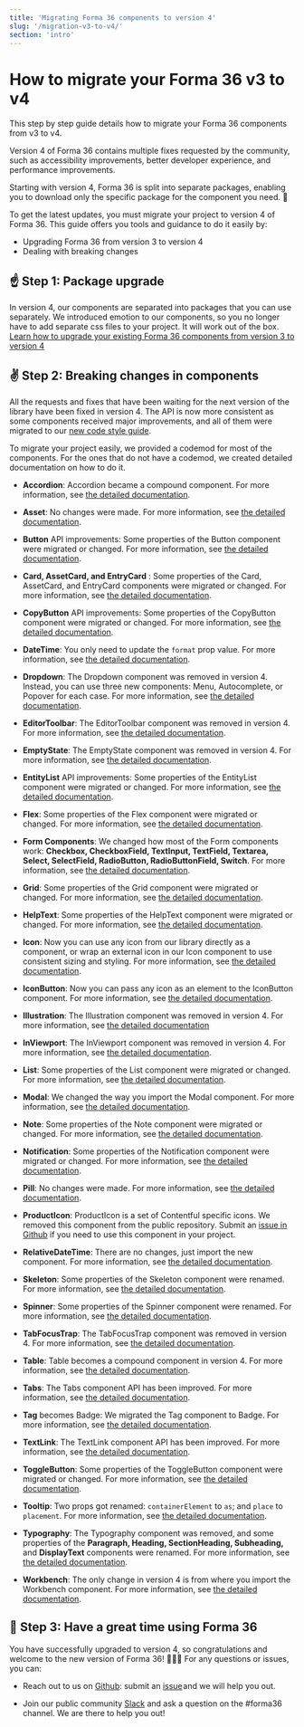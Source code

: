 ```yaml
---
title: 'Migrating Forma 36 components to version 4'
slug: '/migration-v3-to-v4/'
section: 'intro'
---
```


# How to migrate your Forma 36 v3 to v4

This step by step guide details how to migrate your Forma 36 components from v3 to v4.

Version 4 of Forma 36 contains multiple fixes requested by the community, such as accessibility improvements, better developer experience, and performance improvements.

Starting with version 4, Forma 36 is split into separate packages, enabling you to download only the specific package for the component you need. 🙌

To get the latest updates, you must migrate your project to version 4 of Forma 36. This guide offers you tools and guidance to do it easily by:

- Upgrading Forma 36 from version 3 to version 4
- Dealing with breaking changes

## ☝️ Step 1: Package upgrade

In version 4, our components are separated into packages that you can use separately.
We introduced emotion to our components, so you no longer have to add separate css files to your project. It will work out of the box.
[Learn how to upgrade your existing Forma 36 components from version 3 to version 4](https://github.com/contentful/forma-36/blob/forma-v4/MIGRATION.md#How-to-migrate-your-packages-to-v4)

## ✌️ Step 2: Breaking changes in components

All the requests and fixes that have been waiting for the next version of the library have been fixed in version 4. The API is now more consistent as some components received major improvements, and all of them were migrated to our [new code style guide](https://github.com/contentful/forma-36/blob/forma-v4/docs/code-style-guide.md).

To migrate your project easily, we provided a codemod for most of the components. For the ones that do not have a codemod, we created detailed documentation on how to do it.

- **Accordion**: Accordion became a compound component. For more information, see [the detailed documentation](https://github.com/contentful/forma-36/blob/forma-v4/MIGRATION.md#how-to-migrate-your-accordion-components).

- **Asset**: No changes were made. For more information, see [the detailed documentation](https://github.com/contentful/forma-36/blob/forma-v4/MIGRATION.md#how-to-migrate-your-asset-components).

- **Button** API improvements: Some properties of the Button component were migrated or changed. For more information, see [the detailed documentation](https://github.com/contentful/forma-36/blob/forma-v4/MIGRATION.md#how-to-migrate-your-button-components).

- **Card, AssetCard, and EntryCard** : Some properties of the Card, AssetCard, and EntryCard components were migrated or changed. For more information, see [the detailed documentation](https://github.com/contentful/forma-36/blob/forma-v4/MIGRATION.md#how-to-migrate-your-card-components).

- **CopyButton** API improvements: Some properties of the CopyButton component were migrated or changed. For more information, see [the detailed documentation](https://github.com/contentful/forma-36/blob/forma-v4/MIGRATION.md#how-to-migrate-your-copybutton-components).

- **DateTime**: You only need to update the `format` prop value. For more information, see [the detailed documentation](https://github.com/contentful/forma-36/blob/forma-v4/MIGRATION.md#how-to-migrate-your-datetime-components).

- **Dropdown**: The Dropdown component was removed in version 4. Instead, you can use three new components: Menu, Autocomplete, or Popover for each case. For more information, see [the detailed documentation](https://github.com/contentful/forma-36/blob/forma-v4/MIGRATION.md#how-to-migrate-your-grid-components).

- **EditorToolbar**: The EditorToolbar component was removed in version 4. For more information, see [the detailed documentation](/deprecated-components/editor-toolbar).

- **EmptyState**: The EmptyState component was removed in version 4. For more information, see [the detailed documentation](/deprecated-components/empty-state).

- **EntityList** API improvements: Some properties of the EntityList component were migrated or changed. For more information, see [the detailed documentation](https://github.com/contentful/forma-36/blob/forma-v4/MIGRATION.md#how-to-migrate-your-entitylist-components).

- **Flex**: Some properties of the Flex component were migrated or changed. For more information, see [the detailed documentation](https://github.com/contentful/forma-36/blob/forma-v4/MIGRATION.md#how-to-migrate-your-flex-components).

- **Form Components**: We changed how most of the Form components work: **Checkbox, CheckboxField, TextInput, TextField, Textarea, Select, SelectField, RadioButton, RadioButtonField, Switch**. For more information, see [the detailed documentation](https://github.com/contentful/forma-36/blob/forma-v4/MIGRATION.md#form-components).

- **Grid**: Some properties of the Grid component were migrated or changed. For more information, see [the detailed documentation](https://github.com/contentful/forma-36/blob/forma-v4/MIGRATION.md#how-to-migrate-your-grid-components).

- **HelpText**: Some properties of the HelpText component were migrated or changed. For more information, see [the detailed documentation](https://github.com/contentful/forma-36/blob/forma-v4/MIGRATION.md#how-to-migrate-your-helptext-components).

- **Icon**: Now you can use any icon from our library directly as a component, or wrap an external icon in our Icon component to use consistent sizing and styling. For more information, see [the detailed documentation](https://github.com/contentful/forma-36/blob/forma-v4/MIGRATION.md#how-to-migrate-your-icon-components).

- **IconButton**: Now you can pass any icon as an element to the IconButton component. For more information, see [the detailed documentation](https://github.com/contentful/forma-36/blob/forma-v4/MIGRATION.md#how-to-migrate-your-iconbutton-components).

- **Illustration**: The Illustration component was removed in version 4. For more information, see [the detailed documentation](/deprecated-components/illustration)

- **InViewport**: The InViewport component was removed in version 4. For more information, see [the detailed documentation](/deprecated-components/in-viewport).

- **List**: Some properties of the List component were migrated or changed. For more information, see [the detailed documentation](https://github.com/contentful/forma-36/blob/forma-v4/MIGRATION.md#how-to-migrate-your-list-components).

- **Modal**: We changed the way you import the Modal component. For more information, see [the detailed documentation](https://github.com/contentful/forma-36/blob/forma-v4/MIGRATION.md#how-to-migrate-your-modal-components).

- **Note**: Some properties of the Note component were migrated or changed. For more information, see [the detailed documentation](https://github.com/contentful/forma-36/blob/forma-v4/MIGRATION.md#how-to-migrate-your-note-components).

- **Notification**: Some properties of the Notification component were migrated or changed. For more information, see [the detailed documentation](https://github.com/contentful/forma-36/blob/forma-v4/MIGRATION.md#how-to-migrate-your-notification-components).

- **Pill**: No changes were made. For more information, see [the detailed documentation](https://github.com/contentful/forma-36/blob/forma-v4/MIGRATION.md#how-to-migrate-your-pill-components).

- **ProductIcon**: ProductIcon is a set of Contentful specific icons. We removed this component from the public repository. Submit an [issue in Github](https://github.com/contentful/forma-36/issues) if you need to use this component in your project.

- **RelativeDateTime**: There are no changes, just import the new component. For more information, see [the detailed documentation](https://github.com/contentful/forma-36/blob/forma-v4/MIGRATION.md#how-to-migrate-your-relativedatetime-components).

- **Skeleton**: Some properties of the Skeleton component were renamed. For more information, see [the detailed documentation](https://github.com/contentful/forma-36/blob/forma-v4/MIGRATION.md#how-to-migrate-your-skeleton-components).

- **Spinner**: Some properties of the Spinner component were renamed. For more information, see [the detailed documentation](https://github.com/contentful/forma-36/blob/forma-v4/MIGRATION.md#how-to-migrate-your-spinner-components).

- **TabFocusTrap**: The TabFocusTrap component was removed in version 4. For more information, see [the detailed documentation](/deprecated-components/tab-focus-trap).

- **Table**: Table becomes a compound component in version 4. For more information, see [the detailed documentation](https://github.com/contentful/forma-36/blob/forma-v4/MIGRATION.md#how-to-migrate-your-table-components).

- **Tabs**: The Tabs component API has been improved. For more information, see [the detailed documentation](https://github.com/contentful/forma-36/blob/forma-v4/MIGRATION.md#how-to-migrate-your-tabs-components).

- **Tag** becomes Badge: We migrated the Tag component to Badge. For more information, see [the detailed documentation](https://github.com/contentful/forma-36/blob/forma-v4/MIGRATION.md#how-to-migrate-your-tag-to-badge).

- **TextLink**: The TextLink component API has been improved. For more information, see [the detailed documentation](https://github.com/contentful/forma-36/blob/forma-v4/MIGRATION.md#how-to-migrate-your-textlink-components).

- **ToggleButton**: Some properties of the ToggleButton component were migrated or changed. For more information, see [the detailed documentation](https://github.com/contentful/forma-36/blob/forma-v4/MIGRATION.md#how-to-migrate-your-togglebutton-components).

- **Tooltip**: Two props got renamed: `containerElement` to `as`; and `place` to `placement`. For more information, see [the detailed documentation](https://github.com/contentful/forma-36/blob/forma-v4/MIGRATION.md#how-to-migrate-your-tooltip-components).

- **Typography**: The Typography component was removed, and some properties of the **Paragraph, Heading, SectionHeading, Subheading,** and **DisplayText** components were renamed. For more information, see [the detailed documentation](https://github.com/contentful/forma-36/blob/forma-v4/MIGRATION.md#how-to-migrate-your-typography-components).

- **Workbench**: The only change in version 4 is from where you import the Workbench component. For more information, see [the detailed documentation](https://github.com/contentful/forma-36/blob/forma-v4/MIGRATION.md#workbench).

## 🤟 Step 3: Have a great time using Forma 36

You have successfully upgraded to version 4, so congratulations and welcome to the new version of Forma 36! 🎉🎉🎉
For any questions or issues, you can:

- Reach out to us on [Github](https://github.com/contentful/forma-36/issues): submit an [issue](https://github.com/contentful/forma-36/issues/new/choose) and we will help you out.

- Join our public community [Slack](https://join.slack.com/t/contentful-community/shared_invite/zt-f2u3vjyq-k2G7wu_ji4~Toywt955Ynw) and ask a question on the #forma36 channel. We are there to help you out!
